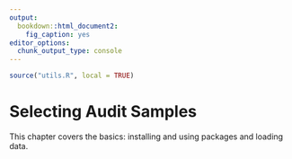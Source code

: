 ```yaml
---
output:
  bookdown::html_document2:
    fig_caption: yes
editor_options:
  chunk_output_type: console
---
```


```r
source("utils.R", local = TRUE)
```

Selecting Audit Samples {#CHAPTER-SELECTING-AUDIT-SAMPLES}
========

This chapter covers the basics: installing and using packages and loading data.
